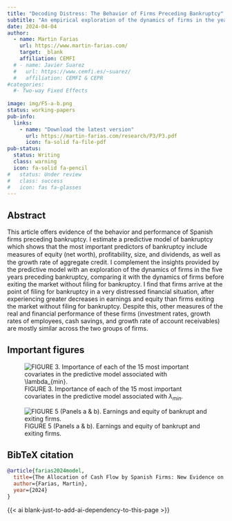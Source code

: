 ```yaml
---
title: "Decoding Distress: The Behavior of Firms Preceding Bankruptcy"
subtitle: "An empirical exploration of the dynamics of firms in the years leading up to bankruptcy."
date: 2024-04-04
author:
  - name: Martin Farias
    url: https://www.martin-farias.com/
    target: _blank
    affiliation: CEMFI
  # - name: Javier Suarez
  #   url: https://www.cemfi.es/~suarez/
  #   affiliation: CEMFI & CEPR
#categories:
  #- Two-way Fixed Effects
  
image: img/F5-a-b.png
status: working-papers
pub-info:
  links:
    - name: "Download the latest version"
      url: https://martin-farias.com/research/P3/P3.pdf
      icon: fa-solid fa-file-pdf
pub-status: 
  status: Writing
  class: warning
  icon: fa-solid fa-pencil
#   status: Under review
#   class: success
#   icon: fas fa-glasses
---
```


## Abstract

This article offers evidence of the behavior and performance of Spanish firms preceding bankruptcy. I estimate a predictive model of bankruptcy which shows that the most important predictors of bankruptcy include measures of equity (net worth), proﬁtability, size, and dividends, as well as the growth rate of aggregate credit. I complement the insights provided by the predictive model with an exploration of the dynamics of firms in the five years preceding bankruptcy, comparing it with the dynamics of firms before exiting the market without filing for bankruptcy. I find that firms arrive at the point of filing for bankruptcy in a very distressed financial situation, after experiencing greater decreases in earnings and equity than firms exiting the market without filing for bankruptcy. Despite this, other measures of the real and financial performance of these firms (investment rates, growth rates of employees, cash savings, and growth rate of account receivables) are mostly similar across the two groups of firms.

## Important figures

![FIGURE 3. Importance of each of the 15 most important covariates in the predictive model associated with $\lambda_{min}$.](img/F3.png)

![FIGURE 5 (Panels a & b). Earnings and equity of bankrupt and exiting firms.](img/F5-a-b.png)

## BibTeX citation

```bibtex
@article{farias2024model,
  title={The Allocation of Cash Flow by Spanish Firms: New Evidence on the Impact of Financial Frictions},
  author={Farias, Martin},
  year={2024}
}
```

{{< ai blank-just-to-add-ai-dependency-to-this-page >}}
